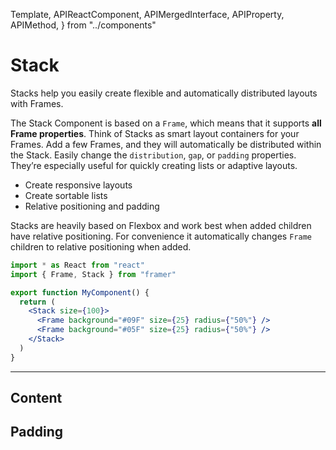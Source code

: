 <!-- 👋 Editing this file? Need help? → https://github.com/framer/api-docs/blob/master/CONTRIBUTING.md -->

  Template,
  APIReactComponent,
  APIMergedInterface,
  APIProperty,
  APIMethod,
} from "../components"


# Stack

<span className="lead">
  Stacks help you easily create flexible and automatically
  distributed layouts with Frames.
</span>

<div>

The Stack Component is based on a `Frame`, which means that it supports **all Frame properties**. Think of Stacks as smart layout containers for your Frames. Add a few Frames, and they will automatically be distributed within the Stack. Easily change the `distribution`, `gap`, or `padding` properties. They’re especially useful for quickly creating lists or adaptive layouts.

- Create responsive layouts
- Create sortable lists
- Relative positioning and padding

Stacks are heavily based on Flexbox and work best when added children have relative positioning. For convenience it automatically changes `Frame` children to relative positioning when added.

</div>

```jsx
import * as React from "react"
import { Frame, Stack } from "framer"

export function MyComponent() {
  return (
    <Stack size={100}>
      <Frame background="#09F" size={25} radius={"50%"} />
      <Frame background="#05F" size={25} radius={"50%"} />
    </Stack>
  )
}
```

---

## Content

<APIProperty name="StackSpecificProps.direction" />
<APIProperty name="StackSpecificProps.gap" />
<APIProperty name="StackSpecificProps.alignment" />
<APIProperty name="StackSpecificProps.distribution" />

## Padding

<APIProperty name="StackSpecificProps.padding" />
<APIProperty name="StackSpecificProps.paddingTop" />
<APIProperty name="StackSpecificProps.paddingRight" />
<APIProperty name="StackSpecificProps.paddingBottom" />
<APIProperty name="StackSpecificProps.paddingLeft" />
